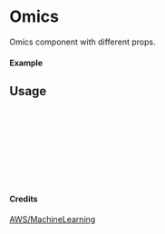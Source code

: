 
<Meta of={Omics} title="AWS/MachineLearning/Omics" />

# Omics

Omics component with different props.

#### Example

<Canvas of={Omics.Primary} />

## Usage

```ts
import { Omics } from "yadl-ui";

const Example = () => {
  return (
      <Omics />
  );
};

export default Example;
```

#### Credits
[AWS/MachineLearning](https://aws-icons.com/)
